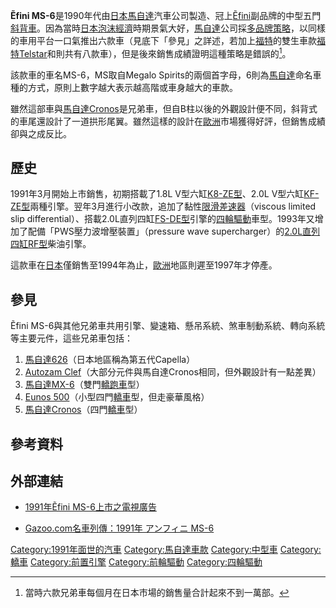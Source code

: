{{noteTA
|1=zh-hans:马自达;zh-hk:萬事得;zh-tw:馬自達;
}}

{{Infobox Automobile
| image          = [[File:Mazda_626_front_20071102.jpg|250px]]<br />[[File:Mazda_626_rear_20071102.jpg|250px]]
| name           = Ẽfini MS-6
| aka            = 馬自達626
| manufacturer   = 馬自達
| parent_company = 
| production     = 1991年-1997年
| predecessor    = 
| successor      = 
| class          = 中型[[轎車|轎車]]
| layout         = [[前置前驅|FF]]/[[四輪驅動|4WD]]
| platform       = 馬自達G平臺
| body_style     = 五門斜背式[[轎車|轎車]]
| engine         = 1.8L V型六缸[[馬自達K族引擎#K8型|K8-ZE型]]引擎<br>2.0L V型六缸[[馬自達K族引擎#KF型|KF-ZE型]]引擎<br>2.0L直列四缸[[馬自達F族引擎#FS型|FS-DE型]]引擎<br>2.0L直列四缸[[馬自達柴油引擎#RF-CX_Comprex型|RF-CX Comprex型]]柴油引擎
| transmission   = 四速自動排檔、五速手動排檔
| wheelbase      = 2,610mm
| length         = 4,695mm
| width          = 1,770mm
| height         = 1,390-1,410mm
| weight         = 1,180-1,340kg
| ftrack         = 
| rtrack         = 
| fuel_economy   = 
| fuel_capacity  = 
| related        = 
| similar        = 
| designer       = 
}}

'''Ẽfini MS-6'''是1990年代由[[日本|日本]][[馬自達|馬自達]]汽車公司製造、冠上[[Ẽfini|Ẽfini]]副品牌的中型五門[[斜背車|斜背車]]。因為當時[[日本泡沫經濟|日本泡沫經濟]]時期景氣大好，[[馬自達|馬自達]]公司採[[多品牌策略|多品牌策略]]，以同樣的車用平台一口氣推出六款車（見底下「參見」之詳述，若加上[[福特汽車|福特]]的雙生車款[[福特Telstar|福特Telstar]]和{{link-en|福特Probe|Ford Probe}}則共有八款車），但是後來銷售成績證明這種策略是錯誤的<ref>當時六款兄弟車每個月在日本市場的銷售量合計起來不到一萬部。</ref>。

該款車的車名MS-6，MS取自Megalo Spirits的兩個首字母，6則為[[馬自達|馬自達]]命名車種的方式，原則上數字越大表示越高階或車身越大的車款。

雖然這部車與[[馬自達Cronos|馬自達Cronos]]是兄弟車，但自B柱以後的外觀設計便不同，斜背式的車尾還設計了一道拱形尾翼。雖然這樣的設計在[[歐洲|歐洲]]市場獲得好評，但銷售成績卻與之成反比。

== 歷史 ==
1991年3月開始上市銷售，初期搭載了1.8L V型六缸[[馬自達K族引擎#K8型|K8-ZE型]]、2.0L V型六缸[[馬自達K族引擎#KF型|KF-ZE型]]兩種引擎。翌年3月進行小改款，追加了黏性[[限滑差速器|限滑差速器]]（viscous limited slip differential）、搭載2.0L直列四缸[[馬自達F族引擎#FS型|FS-DE型]]引擎的[[四輪驅動|四輪驅動]]車型。1993年又增加了配備「PWS壓力波增壓裝置」（pressure wave supercharger）的[[馬自達柴油引擎#RF-CX_Comprex型|2.0L直列四缸RF型]]柴油引擎。

這款車在[[日本|日本]]僅銷售至1994年為止，[[歐洲|歐洲]]地區則遲至1997年才停產。

== 參見 ==
Ẽfini MS-6與其他兄弟車共用引擎、變速箱、懸吊系統、煞車制動系統、轉向系統等主要元件，這些兄弟車包括：
# [[馬自達626|馬自達626]]（日本地區稱為第五代Capella）
# [[Autozam_Clef|Autozam Clef]]（大部分元件與馬自達Cronos相同，但外觀設計有一點差異）
# [[馬自達MX-6|馬自達MX-6]]（雙門[[轎跑車|轎跑車]]型）
# [[Eunos_500|Eunos 500]]（小型四門[[轎車|轎車]]型，但走豪華風格）
# [[馬自達Cronos|馬自達Cronos]]（四門[[轎車|轎車]]型）

== 參考資料 ==
{{reflist}}

== 外部連結 ==
* [http://www.youtube.com/watch?v=2TLyyP-rUmw 1991年Ẽfini MS-6上市之電視廣告] {{Wayback|url=http://www.youtube.com/watch?v=2TLyyP-rUmw |date=20160929165014 }}
* {{ja}}[https://web.archive.org/web/20060507010456/http://gazoo.com/meishakan/meisha/shousai.asp?R_ID=5401 Gazoo.com名車列傳：1991年 アンフィニ MS-6]

{{Mazda}}

[[Category:1991年面世的汽車|Category:1991年面世的汽車]]
[[Category:馬自達車款|Category:馬自達車款]]
[[Category:中型車|Category:中型車]]
[[Category:轎車|Category:轎車]]
[[Category:前置引擎|Category:前置引擎]]
[[Category:前輪驅動|Category:前輪驅動]]
[[Category:四輪驅動|Category:四輪驅動]]